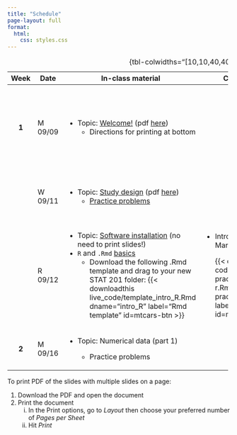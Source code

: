 ```yaml
---
title: "Schedule"
page-layout: full
format: 
  html:
    css: styles.css
---
```


+---------+---------+-------------------------------------------------------------------------------------------------------------------------------------------------------------------------------------------+-----------------------------------------------------------------------------------------------------------------------------------------------+--------------------------------------------------------------------------------+
| Week    | Date    | In-class material                                                                                                                                                                         | Coding practice                                                                                                                               | Assignments                                                                    |
+:=======:+=========+===========================================================================================================================================================================================+===============================================================================================================================================+================================================================================+
| **1**   | M 09/09 | -   Topic: [Welcome!](slides/slides-00-welcome.qmd) (pdf [here](slides/pdf/slides-00.pdf))                                                                                                |                                                                                                                                               | -   Bring your completed quiz to next class                                    |
|         |         |     -   Directions for printing at bottom                                                                                                                                                 |                                                                                                                                               |                                                                                |
|         |         |                                                                                                                                                                                           |                                                                                                                                               | -   Fill out [this survey](https://forms.gle/GmbiQXXCEk7xejJt5) by next class. |
+---------+---------+-------------------------------------------------------------------------------------------------------------------------------------------------------------------------------------------+-----------------------------------------------------------------------------------------------------------------------------------------------+--------------------------------------------------------------------------------+
|         | W 09/11 | -   Topic: [Study design](slides/slides-01-study-design.qmd) (pdf [here](slides/pdf/slides-01.pdf))                                                                                       |                                                                                                                                               | -   Wednesday problems on [Problem Set 1](homework/hw1.pdf)                    |
|         |         |     -   [Practice problems](practice_probs/practice-01-study-design.qmd)                                                                                                                  |                                                                                                                                               |                                                                                |
+---------+---------+-------------------------------------------------------------------------------------------------------------------------------------------------------------------------------------------+-----------------------------------------------------------------------------------------------------------------------------------------------+--------------------------------------------------------------------------------+
|         | R 09/12 | -   Topic: [Software installation](slides/slides-02-toolkit-installation.qmd) (no need to print slides!)                                                                                  | -   Intro to R and R Markdown                                                                                                                 |                                                                                |
|         |         | -   `R` and `.Rmd` [basics](live_code/intro_R.qmd)                                                                                                                                        |                                                                                                                                               |                                                                                |
|         |         |     -   Download the following .Rmd template and drag to your new STAT 201 folder: {{< downloadthis live_code/template_intro_R.Rmd dname="intro_R" label="Rmd template" id=mtcars-btn >}} |     {{< downloadthis coding_practice/coding-practice-02-intro-r.Rmd dname="coding-practice-intro-R" label="Coding practice" id=mtcars-btn >}} |                                                                                |
+---------+---------+-------------------------------------------------------------------------------------------------------------------------------------------------------------------------------------------+-----------------------------------------------------------------------------------------------------------------------------------------------+--------------------------------------------------------------------------------+
| **2**   | M 09/16 | -   Topic: Numerical data (part 1)                                                                                                                                                        |                                                                                                                                               |                                                                                |
|         |         |                                                                                                                                                                                           |                                                                                                                                               |                                                                                |
|         |         |     -   Practice problems                                                                                                                                                                 |                                                                                                                                               |                                                                                |
+---------+---------+-------------------------------------------------------------------------------------------------------------------------------------------------------------------------------------------+-----------------------------------------------------------------------------------------------------------------------------------------------+--------------------------------------------------------------------------------+

: {tbl-colwidths="\[10,10,40,40\]"}

To print PDF of the slides with multiple slides on a page:

1.  Download the PDF and open the document
2.  Print the document
    i.  In the Print options, go to *Layout* then choose your preferred number of *Pages per Sheet*
    ii. Hit *Print*
